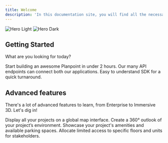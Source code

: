 ```yaml
---
title: Welcome
description: 'In this documentation site, you will find all the necessary knowledge to create and edit a plan viewer, as well as developer docs for our API and our SDK kit. '
---
```


<img
  className="block dark:hidden"
  src="https://i.postimg.cc/CKmxmQ9k/Clean.png"
  alt="Hero Light"
/>
<img
  className="hidden dark:block"
  src="https://i.postimg.cc/G38ZWgDc/temp-Imagewx-AY98.avif"
  alt="Hero Dark"
/>

## Getting Started

What are you looking for today?

<CardGroup cols={2}>
  <Card
    title="Create and edit Planpoint Viewer"
    icon="pen-to-square"
    href="https://viewerdocs.planpoint.io/checklist"
  >
    Start building an awesome Planpoint in under 2 hours.
  </Card>
  <Card
    title="Build with our API"
    icon="code"
    href="https://viewerdocs.planpoint.io/api-documentation/introduction"
  >
    Our many API endpoints can connect both our applications.
  </Card>
    <Card
    title="Leverage our SDK"
    icon="rectangle-terminal"
    href="https://viewerdocs.planpoint.io/sdk-documentation/introduction"
  >
    Easy to understand SDK for a quick turnaround.
  </Card>
</CardGroup>

## Advanced features

There's a lot of advanced features to learn, from Enterprise to Immersive 3D. Let's dig in!

<CardGroup cols={2}>
  <Card
    title="Enterprise"
    icon="map-location-dot"
    href="/enterprise"
  >
    Display all your projects on a global map interface.
  </Card>
  <Card
    title="360° project"
    icon="360-degrees"
    href="/360"
  >
    Create a 360° outlook of your project’s environment.
  </Card>
  <Card
    title="Amenities & Parkings"
    icon="water-ladder"
    href="/amenities-parkings"
  >
    Showcase your project's amenities and available parking spaces.
  </Card>
  <Card
    title="Allocations"
    icon="user-tie"
    href="/allocations"
  >
    Allocate limited access to specific floors and units for stakeholders.
  </Card>
</CardGroup>
